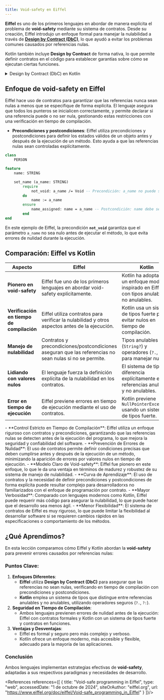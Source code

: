 ```yaml
---
title: Void-safety en Eiffel
---
```


<ReadingTime/>

**Eiffel** es uno de los primeros lenguajes en abordar de manera explícita el problema de **void-safety** mediante su sistema de contratos. Desde su creación, Eiffel introdujo un enfoque formal para manejar la nulabilidad a través de [**Design by Contract (DbC)**](https://en.wikipedia.org/wiki/Design_by_contract), lo que ayudó a evitar los problemas comunes causados por referencias nulas.

Kotlin también incluye **Design by Contract** de forma nativa, lo que permite definir contratos en el código para establecer garantías sobre cómo se ejecutan ciertas funciones.

<details>
    <summary>
        Design by Contract (DbC) en Kotlin
    </summary>

    Kotlin ofrece soporte nativo para **Design by Contract** a través de la API `kotlin.contracts`. Los contratos permiten definir comportamientos específicos de las funciones y asegurar el cumplimiento de ciertas condiciones. Con `kotlin.contracts`, es posible declarar **precondiciones**, **postcondiciones** y otras reglas que el compilador puede utilizar para optimizar y asegurar el código.

    #### Uso de Contratos en Kotlin

    La API de contratos de Kotlin puede utilizarse para garantizar, por ejemplo, que una función siempre se ejecute antes de continuar con el código o que un valor no sea nulo después de una operación. Un ejemplo común es garantizar que una función de inicialización se llame en su totalidad antes de que se continúe con la ejecución del código.

    #### Ejemplo: Uso de `callsInPlace`

    En Kotlin, podemos usar contratos como `callsInPlace` para definir que una lambda pasada a una función se ejecutará en un lugar específico y un número de veces determinado, lo que ayuda al compilador a entender cómo se comportará la función y si es seguro que el código sea optimizado o si se puede inferir un comportamiento predecible.

    ```kotlin
    import kotlin.contracts.*

    inline fun runOnce(block: () -> Unit) {
        contract {
            callsInPlace(block, InvocationKind.EXACTLY_ONCE)
        }
        block()
    }

    fun main() {
        var number = 10
        runOnce {
            number += 5
        }
        println(number) // Output: 15
    }
    ```

    En este ejemplo:

    - El contrato `callsInPlace(block, InvocationKind.EXACTLY_ONCE)` garantiza que el bloque lambda se ejecutará exactamente una vez.
    - Gracias a este contrato, el compilador sabe que cualquier operación dentro del bloque afectará de manera predecible las variables fuera de la función.

    #### Garantía de No-Nulabilidad

    Los contratos también se pueden usar para garantizar que una variable no será nula después de la verificación de una condición. Por ejemplo, podemos usar `returns` para especificar que, si una función devuelve un valor determinado, entonces una condición debe haberse cumplido.

    ```kotlin
    import kotlin.contracts.*

    fun requireNotNull(value: Any?) {
        contract {
            returns() implies (value != null)
        }
        if (value == null) {
            throw IllegalArgumentException("Value cannot be null")
        }
    }

    fun main() {
        val maybeNull: String? = "Hello"
        requireNotNull(maybeNull)
        // A partir de aquí, el compilador sabe que maybeNull no es nulo
        println(maybeNull.length) // No requiere verificación de null
    }
    ```

    En este caso, el contrato `returns() implies (value != null)` le asegura al compilador que si la función `requireNotNull` retorna sin lanzar una excepción, entonces `value` no puede ser nulo. Esto elimina la necesidad de verificaciones de nulabilidad adicionales después de la llamada a `requireNotNull`.
</details>

## Enfoque de void-safety en Eiffel

Eiffel hace uso de contratos para garantizar que las referencias nunca sean nulas a menos que se especifique de forma explícita. El lenguaje asegura que todos los punteros se inicialicen correctamente, y permite declarar si una referencia puede o no ser nula, gestionando estas restricciones con una verificación en tiempo de compilación.

- **Precondiciones y postcondiciones**: Eiffel utiliza precondiciones y postcondiciones para definir los estados válidos de un objeto antes y después de la ejecución de un método. Esto ayuda a que las referencias nulas sean controladas explícitamente.

```eiffel showLineNumbers
class
    PERSON

feature
    name: STRING

    set_name (a_name: STRING)
        require
            not_void: a_name /= Void -- Precondición: a_name no puede ser nulo
        do
            name := a_name
        ensure
            name_assigned: name = a_name -- Postcondición: name debe ser asignado
        end
end
```

En este ejemplo de Eiffel, la precondición **`not_void`** garantiza que el parámetro `a_name` no sea nulo antes de ejecutar el método, lo que evita errores de nulidad durante la ejecución.

## Comparación: Eiffel vs Kotlin

| Aspecto                                   | Eiffel                                                                                                  | Kotlin                                                                                          |
|-------------------------------------------|---------------------------------------------------------------------------------------------------------|-------------------------------------------------------------------------------------------------|
| **Pionero en void-safety**                | Eiffel fue uno de los primeros lenguajes en abordar void-safety explícitamente.                         | Kotlin ha adoptado un enfoque moderno, inspirado en Eiffel, con tipos anulables y no anulables. |
| **Verificación en tiempo de compilación** | Eiffel utiliza contratos para verificar la nulabilidad y otros aspectos antes de la ejecución.          | Kotlin usa un sistema de tipos fuerte para evitar nulos en tiempo de compilación.               |
| **Manejo de nulabilidad**                 | Contratos y precondiciones/postcondiciones aseguran que las referencias no sean nulas si no se permite. | Tipos anulables (`String?`) y operadores (`?.`, `?:`) para manejar nulos.                       |
| **Lidiando con valores nulos**            | El lenguaje fuerza la definición explícita de la nulabilidad en los contratos.                          | El sistema de tipos diferencia explícitamente entre referencias anulables y no anulables.       |
| **Error en tiempo de ejecución**          | Eiffel previene errores en tiempo de ejecución mediante el uso de contratos.                            | Kotlin previene `NullPointerException` usando un sistema de tipos fuerte.                       |

<ProCons>
    <Pros>
        - **Control Estricto en Tiempo de Compilación**: Eiffel utiliza un enfoque riguroso con contratos y precondiciones, garantizando que las referencias nulas se detecten antes de la ejecución del programa, lo que mejora la seguridad y confiabilidad del software.
        - **Prevención de Errores de Nulidad**: El uso de contratos permite definir condiciones precisas que deben cumplirse antes y después de la ejecución de un método, minimizando la aparición de errores por valores nulos en tiempo de ejecución.
        - **Modelo Claro de Void-safety**: Eiffel fue pionero en este enfoque, lo que le da una ventaja en términos de madurez y robustez de su sistema de manejo de nulabilidad.
    </Pros>
    <Cons>
        - **Curva de Aprendizaje**: El uso de contratos y la necesidad de definir precondiciones y postcondiciones de forma explícita puede resultar complejo para desarrolladorxs no familiarizados con el enfoque de programación por contrato.
        - **Mayor Verbosidad**: Comparado con lenguajes modernos como Kotlin, Eiffel puede requerir más código para asegurar la nulabilidad, lo que puede hacer que el desarrollo sea menos ágil.
        - **Menor Flexibilidad**: El sistema de contratos de Eiffel es muy riguroso, lo que puede limitar la flexibilidad al desarrollar software si se requieren cambios rápidos en las especificaciones o comportamiento de los métodos.
    </Cons>
</ProCons>

## ¿Qué Aprendimos?

En esta lección comparamos cómo Eiffel y Kotlin abordan la **void-safety** para prevenir errores causados por referencias nulas:

### Puntos Clave:

1. **Enfoques Diferentes**:
    - **Eiffel** utiliza **Design by Contract (DbC)** para asegurar que las referencias no sean nulas, verificando en tiempo de compilación con precondiciones y postcondiciones.
    - **Kotlin** emplea un sistema de tipos que distingue entre referencias anulables y no anulables, utilizando operadores seguros (`?.`, `?:`).
2. **Seguridad en Tiempo de Compilación**:
    - Ambos lenguajes previenen errores de nulidad antes de la ejecución: Eiffel con contratos formales y Kotlin con un sistema de tipos fuerte y contratos en funciones.
3. **Ventajas y Desventajas**:
    - Eiffel es formal y seguro pero más complejo y verboso.
    - Kotlin ofrece un enfoque moderno, más accesible y flexible, adecuado para la mayoría de las aplicaciones.

### Conclusión

Ambos lenguajes implementan estrategias efectivas de **void-safety**, adaptadas a sus respectivos paradigmas y necesidades de desarrollo.

<References references={[
    {
        title: "Void-safe programming in Eiffel",
        type: "web",
        accessedDate: "1 de octubre de 2024",
        siteOrAuthor: "eiffel.org",
        url: "https://www.eiffel.org/doc/eiffel/Void-safe_programming_in_Eiffel"
    }
]}/>
